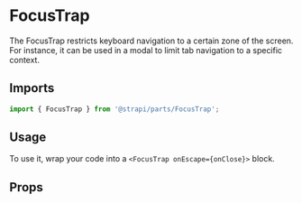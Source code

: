 <!--- FocusTrap.stories.mdx --->


<Meta title="Design System/Technical Components/FocusTrap" component={FocusTrap} />

# FocusTrap

The FocusTrap restricts keyboard navigation to a certain zone of the screen. For instance, it can be used in a modal to limit tab navigation to a specific context.

## Imports

```js
import { FocusTrap } from '@strapi/parts/FocusTrap';
```

## Usage

To use it, wrap your code into a `<FocusTrap onEscape={onClose}>` block.

<Canvas>
  <Story name="base">
    <ExampleComponent />
  </Story>
</Canvas>

## Props

<ArgsTable of={FocusTrap} />
